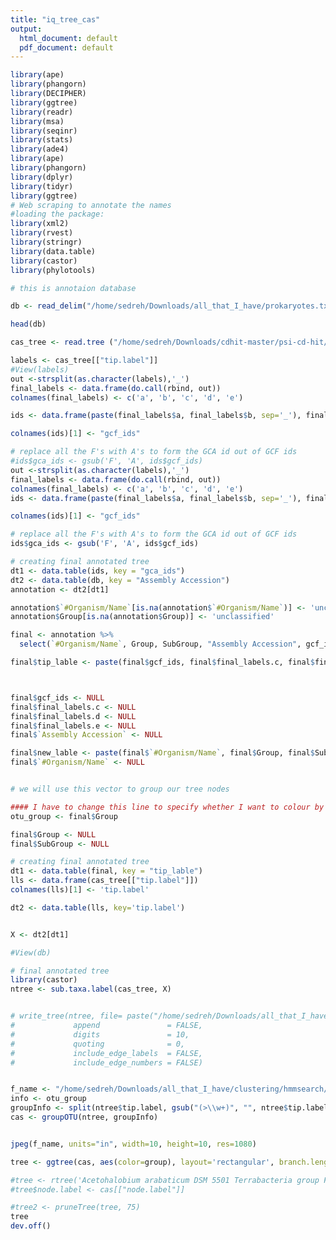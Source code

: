 ```yaml
---
title: "iq_tree_cas"
output:
  html_document: default
  pdf_document: default
---
```

```r
library(ape)
library(phangorn)
library(DECIPHER)
library(ggtree)
library(readr)
library(msa)
library(seqinr)
library(stats)
library(ade4)
library(ape)
library(phangorn)
library(dplyr)
library(tidyr)
library(ggtree)
# Web scraping to annotate the names
#loading the package:
library(xml2)
library(rvest)
library(stringr)
library(data.table)
library(castor)
library(phylotools)

```

```r
# this is annotaion database

db <- read_delim("/home/sedreh/Downloads/all_that_I_have/prokaryotes.txt", "\t", escape_double = FALSE, trim_ws = TRUE)

head(db)
```

```r
cas_tree <- read.tree ("/home/sedreh/Downloads/cdhit-master/psi-cd-hit/Cas10_0_III.alignment.contree")
```
```r
labels <- cas_tree[["tip.label"]]
#View(labels)
out <-strsplit(as.character(labels),'_')
final_labels <- data.frame(do.call(rbind, out))
colnames(final_labels) <- c('a', 'b', 'c', 'd', 'e')

ids <- data.frame(paste(final_labels$a, final_labels$b, sep='_'), final_labels$c, final_labels$d, final_labels$e)

colnames(ids)[1] <- "gcf_ids"

# replace all the F's with A's to form the GCA id out of GCF ids
#ids$gca_ids <- gsub('F', 'A', ids$gcf_ids)
out <-strsplit(as.character(labels),'_')
final_labels <- data.frame(do.call(rbind, out))
colnames(final_labels) <- c('a', 'b', 'c', 'd', 'e')
ids <- data.frame(paste(final_labels$a, final_labels$b, sep='_'), final_labels$c, final_labels$d, final_labels$e)

colnames(ids)[1] <- "gcf_ids"

# replace all the F's with A's to form the GCA id out of GCF ids
ids$gca_ids <- gsub('F', 'A', ids$gcf_ids)

```

```r
# creating final annotated tree
dt1 <- data.table(ids, key = "gca_ids") 
dt2 <- data.table(db, key = "Assembly Accession")
annotation <- dt2[dt1]

annotation$`#Organism/Name`[is.na(annotation$`#Organism/Name`)] <- 'unclassified'
annotation$Group[is.na(annotation$Group)] <- 'unclassified'

final <- annotation %>%
  select(`#Organism/Name`, Group, SubGroup, "Assembly Accession", gcf_ids, final_labels.c, final_labels.d, final_labels.e)

final$tip_lable <- paste(final$gcf_ids, final$final_labels.c, final$final_labels.d, final$final_labels.e, sep='_')



final$gcf_ids <- NULL
final$final_labels.c <- NULL
final$final_labels.d <- NULL
final$final_labels.e <- NULL
final$`Assembly Accession` <- NULL

final$new_lable <- paste(final$`#Organism/Name`, final$Group, final$SubGroup, sep=' ')
final$`#Organism/Name` <- NULL


# we will use this vector to group our tree nodes

#### I have to change this line to specify whether I want to colour by group or subgroup
otu_group <- final$Group

final$Group <- NULL
final$SubGroup <- NULL


```

```r
# creating final annotated tree
dt1 <- data.table(final, key = "tip_lable")
lls <- data.frame(cas_tree[["tip.label"]])
colnames(lls)[1] <- 'tip.label'

dt2 <- data.table(lls, key='tip.label')


X <- dt2[dt1]

#View(db)
```

```r

# final annotated tree
library(castor)
ntree <- sub.taxa.label(cas_tree, X)


# write_tree(ntree, file= paste("/home/sedreh/Downloads/all_that_I_have/clustering/hmmsearch/alignments/fastas/final_trees/Rooted_trees/annotated_rooted_tree/annotated_rooted_tree", ".nwk", sep=""),
#             append               = FALSE,
#             digits               = 10,
#             quoting              = 0,
#             include_edge_labels  = FALSE,
#             include_edge_numbers = FALSE)



```

```r


f_name <- "/home/sedreh/Downloads/all_that_I_have/clustering/hmmsearch/alignments/fastas/final_trees/Rooted_trees/annotated_rooted_images/image/Cas10_0_III.jpeg"
info <- otu_group
groupInfo <- split(ntree$tip.label, gsub("(>\\w+)", "", ntree$tip.label))
cas <- groupOTU(ntree, groupInfo)


jpeg(f_name, units="in", width=10, height=10, res=1080)

tree <- ggtree(cas, aes(color=group), layout='rectangular', branch.length = "none", ladderize = FALSE) + geom_tiplab(size=0.7, align=TRUE, linesize=0.01, hjust = -0.01) + geom_nodelab(size = 3, color='red') + theme(legend.position='none')

#tree <- rtree('Acetohalobium arabaticum DSM 5501 Terrabacteria group Firmicutes', rooted = TRUE)
#tree$node.label <- cas[["node.label"]]

#tree2 <- pruneTree(tree, 75)
tree
dev.off()

```
<!-- ``` -->
<!-- ```{r} -->
<!-- boot.phylo(nj(dist),dist,FUN = function(xx) nj(xx),B=100) -->
<!-- ``` -->


<!-- ```{r} -->
<!-- str(tree) -->
<!-- ``` -->

<!-- ```{r} -->
<!-- species <- tree$tip.label -->
<!-- species -->
<!-- ``` -->


